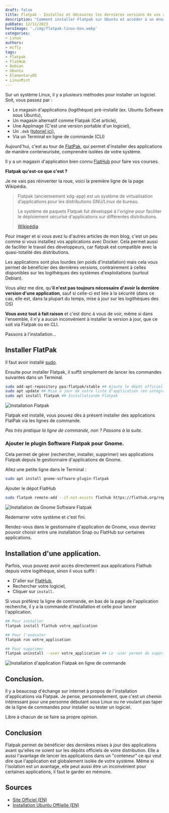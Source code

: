 ```yaml
---
draft: false
title: Flatpak - Installez et découvrez les dernières versions de vos applications.
description: "Comment installer Flatpak sur Ubuntu et accéder à un énorme catalogue d'applications conteneurisées limitant l'accès à votre système."
pubDate: 12/11/2023
heroImage: './img/flatpak-linux-box.webp'
categories: 
- Linux
authors: 
- mcfly
tags:
- Flatpak
- FlatHub
- Debian
- Ubuntu
- ElementaryOS
- LinuxMint
---
```


Sur un système Linux, il y a plusieurs méthodes pour installer un logiciel.
Soit, vous passez par :
- Le magasin d'applications (logithèque) pré-installé (ex. Ubuntu Software sous Ubuntu),
- Un magasin alternatif comme Flatpak (Cet article),
- Une AppImage (C'est une version portable d'un logiciel),
- Un `.deb` ([tutoriel ici](/blog/linux_installer_deb)),
- Via un Terminal en ligne de commande (CLI)

Aujourd'hui, c'est au tour de [FlatPak](https://flatpak.org), qui permet d'installer des applications de manière conteneurisée, comprendre isolées de votre système.

Il y a un magasin d'application bien connu [FlatHub](https://flathub.org/fr) pour faire vos courses.

**Flatpak qu'est-ce que c'est ?**

Je ne vais pas réinventer la roue, voici la première ligne de la page Wikipédia.
>Flatpak (anciennement xdg-app) est un système de virtualisation d’applications pour les distributions GNU/Linux de bureau.
>
>Le système de paquets Flatpak fut développé à l'origine pour faciliter le déploiement sécurisé d'applications sur différentes distributions.
>
>[Wikipédia](https://fr.wikipedia.org/wiki/Flatpak)

Pour imager et si vous avez lu d'autres articles de mon blog, c'est un peu comme si vous installiez vos applications avec Docker.
Cela permet aussi de faciliter le travail des développeurs, car flatpak est compatible avec la quasi-totalité des distributions.

Les applications sont plus lourdes (en poids d'installation) mais cela vous permet de bénéficier des dernières versions, contrairement à celles disponibles sur les logithèques des systèmes d'exploitations (surtout Debian).

Vous allez me dire, qu'**il n'est pas toujours nécessaire d'avoir la dernière version d'une application**, sauf si celle-ci est liée  à la sécurité (dans ce cas, elle est, dans la plupart du temps, mise à jour sur les logithèques des OS)

**Vous avez tout à fait raison** et c'est donc à vous de voir, même si dans l'ensemble, il n'y a aucun inconvénient à installer la version à jour, que ce soit via Flatpak ou en CLI.

Passons à l'installation...

## Installer FlatPak

Il faut avoir installé [sudo](/blog/debian_ajouter_sudo/).

Ensuite pour installer Flatpak, il suffit simplement de lancer les commandes suivantes dans un Terminal.

```bash
sudo add-apt-repository ppa:flatpak/stable ## Ajoute le dépôt officiel à votre liste de dépôts
sudo apt update ## Mise à jour de votre liste d'application (en intégrant le nouveau dépôt)
sudo apt install flatpak ## Installationde Flatpak
```
![Installation Flatpak](./img/installation_flatpak.png)

Flatpak est installé, vous pouvez dès à présent installer des applications FlatPak via les lignes de commande.

*Pas très pratique la ligne de commande, non ? Passons à la suite.*

### Ajouter le plugin Software Flatpak pour Gnome.

Cela permet de gérer (rechercher, installer, supprimer) ses applications Flatpak depuis le gestionnaire d'applications de Gnome.

Allez une petite ligne dans le Terminal :

```bash
sudo apt install gnome-software-plugin-flatpak
```

Ajouter le dépot FlatHub
```bash
sudo flatpak remote-add --if-not-exists flathub https://flathub.org/repo/flathub.flatpakrepo
```

![Installation de Gnome Software Flatpak](./img/installation_gnome_plugin_flatpak.png)

Redemarrer votre système et c'est fini.

Rendez-vous dans le gestionnaire d'application de Gnome, vous devriez pouvoir choisir entre une installation Snap ou FlatHub sur certaines applications.

## Installation d'une application.

Parfois, vous pouvez avoir accès directement aux applications Flathub depuis votre logithèque, sinon il vous suffit : 
* D'aller sur [FlatHub](https://flathub.org/home), 
* Rechercher votre logiciel,
* Cliquer sur `install`.

Si vous préférez la ligne de commande, en bas de la page de l'application recherche, il y a la commande d'installation et celle pour lancer l'application.

```bash
## Pour installer
flatpak install flathub votre_application

## Pour l'executer
flatpak run votre_application

## Pour supprimer
flatpak uninstall --user votre_application ## Le -user permet de supprimer le dossier de l'appli dans le dossier de l'utilisateur.
```
![Installation d'application Flatpak en ligne de commande](./img/installation_application_flatpak_cli.png)

## Conclusion.
Il y a beaucoup d'échange sur internet à propos de l'installation d'applications via Flatpak.
Je pense, personnellement, que c'est un chemin  intéressant pour une personne débutant sous Linux ou ne voulant pas taper de la ligne de commandes pour installer ou tester un logiciel.

Libre à chacun de se faire sa propre opinion.


## Conclusion
Flatpak permet de bénéficier des dernières mises à jour des applications avant qu'elles ne soient sur les dépôts officiels de votre distribution. Elle a aussi l'avantage de lancer les applications dans un "conteneur" ce qui veut dire que l'application est globalement isolée de votre système. 
Même si l'isolation est un avantage, elle peut aussi être un inconvénient pour certaines applications, il faut le garder en mémoire.

## Sources
* [Site Officiel (EN)](https://www.flatpak.org/)
* [Installation Ubuntu Offiielle (EN)](https://flatpak.org/setup/Ubuntu)